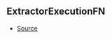 ## ExtractorExecutionFN



- [Source](https://github.com/Androz2091/discord-player/blob/28ec2ed/packages/discord-player/src/extractors/ExtractorExecutionContext.ts#L184)